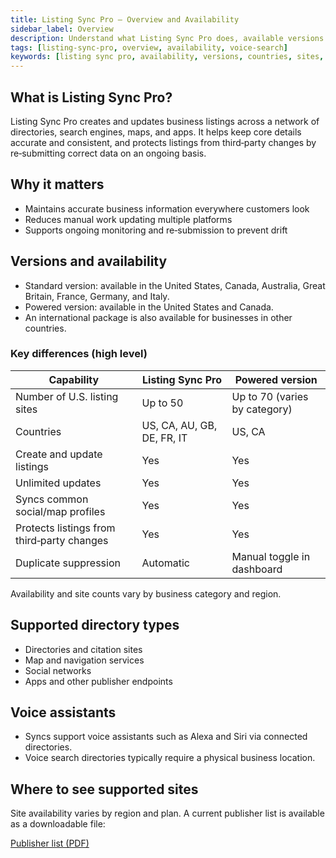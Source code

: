 ```yaml
---
title: Listing Sync Pro – Overview and Availability
sidebar_label: Overview
description: Understand what Listing Sync Pro does, available versions and countries, supported directory types, and voice assistant coverage.
tags: [listing-sync-pro, overview, availability, voice-search]
keywords: [listing sync pro, availability, versions, countries, sites, voice assistants]
---
```


## What is Listing Sync Pro?

Listing Sync Pro creates and updates business listings across a network of directories, search engines, maps, and apps. It helps keep core details accurate and consistent, and protects listings from third‑party changes by re‑submitting correct data on an ongoing basis.

## Why it matters

- Maintains accurate business information everywhere customers look
- Reduces manual work updating multiple platforms
- Supports ongoing monitoring and re‑submission to prevent drift

## Versions and availability

- Standard version: available in the United States, Canada, Australia, Great Britain, France, Germany, and Italy.
- Powered version: available in the United States and Canada.
- An international package is also available for businesses in other countries.

### Key differences (high level)

| Capability | Listing Sync Pro | Powered version |
|---|---|---|
| Number of U.S. listing sites | Up to 50 | Up to 70 (varies by category) |
| Countries | US, CA, AU, GB, DE, FR, IT | US, CA |
| Create and update listings | Yes | Yes |
| Unlimited updates | Yes | Yes |
| Syncs common social/map profiles | Yes | Yes |
| Protects listings from third‑party changes | Yes | Yes |
| Duplicate suppression | Automatic | Manual toggle in dashboard |

Availability and site counts vary by business category and region.

## Supported directory types

- Directories and citation sites
- Map and navigation services
- Social networks
- Apps and other publisher endpoints

## Voice assistants

- Syncs support voice assistants such as Alexa and Siri via connected directories.
- Voice search directories typically require a physical business location.

## Where to see supported sites

Site availability varies by region and plan. A current publisher list is available as a downloadable file:

<a href="/files/Yext-publishers-2024.pdf" target="_blank" download>Publisher list (PDF)</a>

